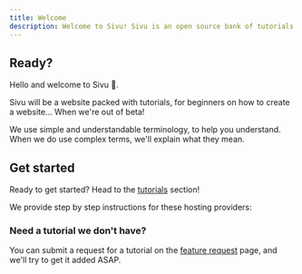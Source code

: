 ```yaml
---
title: Welcome
description: Welcome to Sivu! Sivu is an open source bank of tutorials to help beginners get started in the world of website development!
---
```


## Ready?

Hello and welcome to Sivu 🎉. 

Sivu will be a website packed with tutorials, for beginners on how to create a website... When we're out of beta!

We use simple and understandable terminology, to help you understand. When we do use complex terms, we'll explain what they mean.

## Get started

Ready to get started? Head to the [tutorials](/tutorials) section!

We provide step by step instructions for these hosting providers: <br />
<FrameworkLinks />

### Need a tutorial we don't have?

You can submit a request for a tutorial on the [feature request](/feature-req) page, and we'll try to get it added ASAP.
